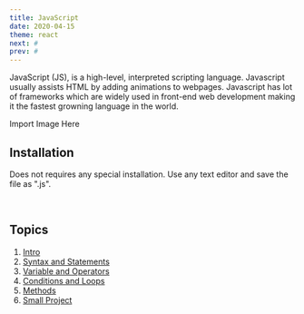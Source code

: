 ```yaml
---
title: JavaScript
date: 2020-04-15
theme: react
next: #
prev: #
---
```



JavaScript (JS), is a high-level, 
interpreted scripting language. 
Javascript usually assists HTML by adding animations to webpages.
Javascript has lot of frameworks which are widely used in front-end web development 
making it the fastest growning language in the world.

<div style={{height: "100%", float: "right", width: "300px", margin: "auto 0"}}>
    Import Image Here 
</div>

## Installation

Does not requires any special installation. Use any text editor and save the file as ".js".

<br/>

## Topics

1. [Intro](#)
2. [Syntax and Statements](#)
3. [Variable and Operators](#)
4. [Conditions and Loops](#)
5. [Methods](#)
6. [Small Project](#)
